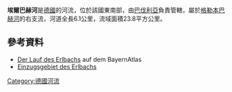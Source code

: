 {{No footnotes|time=2020-12-06T03:00:10+00:00}}
{{Coord|48.200765|N|11.400239|E|display=title}}

'''埃爾巴赫河'''是[[德國|德國]]的河流，位於該國東南部，由[[巴伐利亞|巴伐利亞]]負責管轄，屬於[[格勒本巴赫河|格勒本巴赫河]]的右支流，河道全長6.1公里，流域面積23.8平方公里。

==參考資料==
* [http://geoportal.bayern.de/bayernatlas/default?lon=4454453.5&lat=5338196.0&zoom=9&base=951 Der Lauf des Erlbachs] auf dem BayernAtlas
* [http://www.bis.bayern.de/bis/startWithParam.do?role=fgn&zoomToLayer=b1_ezg_06&zoomToColumn=KENNZAHL&zoomToObject='164522'&layers=-b6_ezg_01,-b5_ezg_02,-b4_ezg_03,-b3_ezg_04,-b2_ezg_05 Einzugsgebiet des Erlbachs]{{Wayback|url=http://www.bis.bayern.de/bis/startWithParam.do?role=fgn&zoomToLayer=b1_ezg_06&zoomToColumn=KENNZAHL&zoomToObject=%27164522%27&layers=-b6_ezg_01%2C-b5_ezg_02%2C-b4_ezg_03%2C-b3_ezg_04%2C-b2_ezg_05 |date=20160304094801 }}

{{Germany-geo-stub}}
[[Category:德國河流|Category:德國河流]]